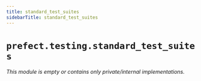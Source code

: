 ```yaml
---
title: standard_test_suites
sidebarTitle: standard_test_suites
---
```


# `prefect.testing.standard_test_suites`

*This module is empty or contains only private/internal implementations.*
